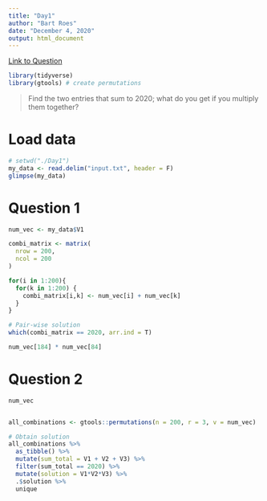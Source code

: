 ```yaml
---
title: "Day1"
author: "Bart Roes"
date: "December 4, 2020"
output: html_document
---
```


[Link to Question](https://adventofcode.com/2020/day/1)

```r
library(tidyverse)
library(gtools) # create permutations
```

> Find the two entries that sum to 2020; what do you get if you multiply them together?


# Load data

```r
# setwd("./Day1")
my_data <- read.delim("input.txt", header = F)
glimpse(my_data)
```



# Question 1

```r

num_vec <- my_data$V1

combi_matrix <- matrix(
  nrow = 200,
  ncol = 200
)

for(i in 1:200){
  for(k in 1:200) {
    combi_matrix[i,k] <- num_vec[i] + num_vec[k]
  }
}

# Pair-wise solution
which(combi_matrix == 2020, arr.ind = T)

num_vec[184] * num_vec[84]

```


# Question 2

```r

num_vec


all_combinations <- gtools::permutations(n = 200, r = 3, v = num_vec)

# Obtain solution
all_combinations %>%
  as_tibble() %>%
  mutate(sum_total = V1 + V2 + V3) %>%
  filter(sum_total == 2020) %>%
  mutate(solution = V1*V2*V3) %>%
  .$solution %>%
  unique

```









